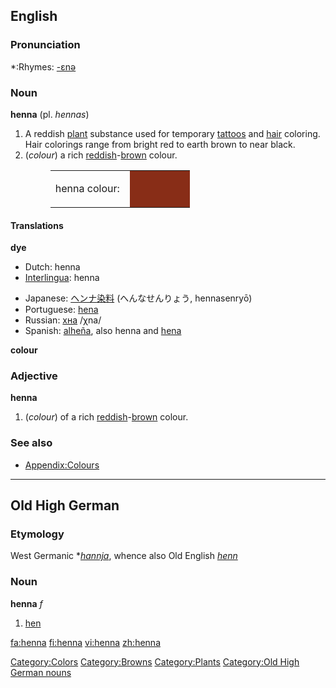 {{see|Henna}}

{{wikipedia}}
==English==

===Pronunciation===
*:Rhymes: [[Rhymes:English:-ɛnə|-ɛnə]]

===Noun===
'''henna''' (pl. ''hennas'')

#A reddish [[plant]] substance used for temporary [[tattoo]]s and [[hair]] coloring. Hair colorings range from bright red to earth brown to near black.
#(''colour'') a rich [[red]]dish-[[brown]] colour.
#:<table><tr><td>henna colour: &nbsp;</td><td bgcolor="#882D17" width="80">&nbsp; </td></tr></table>

====Translations====
'''dye'''
{{top}}
*Dutch: henna
*[[Interlingua]]: henna
{{mid}}
*Japanese: [[ヘンナ]][[染料]] (へんなせんりょう, hennasenryō)
*Portuguese: [[hena]]
*Russian: [[хна]] /χna/ {{f}}
*Spanish: [[alheña]], also henna and [[hena]]
{{bottom}}

'''colour'''
{{top}}
{{mid}}
{{bottom}}

===Adjective===
'''henna'''

#(''colour'') of a rich [[red]]dish-[[brow]]n colour.

===See also===
*[[Wiktionary_Appendix:Colours|Appendix:Colours]]

[[Category:Colors]]
[[Category:Browns]]
[[Category:Plants]]

----

==Old High German==
===Etymology===
West Germanic *''[[hannja]]'', whence also Old English ''[[henn]]''
===Noun===
'''henna''' ''f''

# [[hen]]

[[Category:Old High German nouns]]

[[fa:henna]]
[[fi:henna]]
[[vi:henna]]
[[zh:henna]]